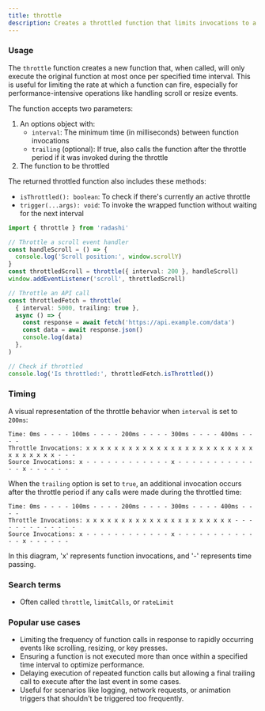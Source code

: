 ```yaml
---
title: throttle
description: Creates a throttled function that limits invocations to a specified interval
---
```


### Usage

The `throttle` function creates a new function that, when called, will only execute the original function at most once per specified time interval. This is useful for limiting the rate at which a function can fire, especially for performance-intensive operations like handling scroll or resize events.

The function accepts two parameters:

1. An options object with:
   - `interval`: The minimum time (in milliseconds) between function invocations
   - `trailing` (optional): If true, also calls the function after the throttle period if it was invoked during the throttle
2. The function to be throttled

The returned throttled function also includes these methods:

- `isThrottled(): boolean`: To check if there's currently an active throttle
- `trigger(...args): void`: To invoke the wrapped function without waiting for the next interval

```typescript
import { throttle } from 'radashi'

// Throttle a scroll event handler
const handleScroll = () => {
  console.log('Scroll position:', window.scrollY)
}
const throttledScroll = throttle({ interval: 200 }, handleScroll)
window.addEventListener('scroll', throttledScroll)

// Throttle an API call
const throttledFetch = throttle(
  { interval: 5000, trailing: true },
  async () => {
    const response = await fetch('https://api.example.com/data')
    const data = await response.json()
    console.log(data)
  },
)

// Check if throttled
console.log('Is throttled:', throttledFetch.isThrottled())
```

### Timing

A visual representation of the throttle behavior when `interval` is set to `200ms`:

```
Time: 0ms - - - - 100ms - - - - 200ms - - - - 300ms - - - - 400ms - - - -
Throttle Invocations: x x x x x x x x x x x x x x x x x x x x x x x x x x x x x x x - - -
Source Invocations: x - - - - - - - - - - - - x - - - - - - - - - - - - - x - - - - - -
```

When the `trailing` option is set to `true`, an additional invocation occurs after the throttle period if any calls were made during the throttled time:

```
Time: 0ms - - - - 100ms - - - - 200ms - - - - 300ms - - - - 400ms - - - -
Throttle Invocations: x x x x x x x x x x x x x x x x x x x x x - - - - - - - - - - - - -
Source Invocations: x - - - - - - - - - - - - x - - - - - - - - - - - - - x - - - - - -
```

In this diagram, 'x' represents function invocations, and '-' represents time passing.

### Search terms

- Often called `throttle`, `limitCalls`, or `rateLimit`

### Popular use cases

- Limiting the frequency of function calls in response to rapidly occurring events like scrolling, resizing, or key presses.
- Ensuring a function is not executed more than once within a specified time interval to optimize performance.
- Delaying execution of repeated function calls but allowing a final trailing call to execute after the last event in some cases.
- Useful for scenarios like logging, network requests, or animation triggers that shouldn't be triggered too frequently.
